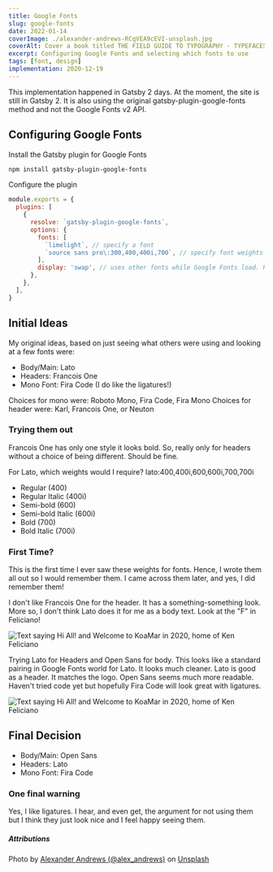 ```yaml
---
title: Google Fonts
slug: google-fonts
date: 2022-01-14
coverImage: ./alexander-andrews-RCqVEA9cEVI-unsplash.jpg
coverAlt: Cover a book titled THE FIELD GUIDE TO TYPOGRAPHY - TYPEFACES IN THE URBAN LANDSCAPE. There are binoculars on the cover. To the right, is a box letters.
excerpt: Configuring Google Fonts and selecting which fonts to use
tags: [font, design]
implementation: 2020-12-19
---
```


<Warning>

This implementation happened in Gatsby 2 days. At the moment, the site is still in Gatsby 2. It is also using the original gatsby-plugin-google-fonts method and not the Google Fonts v2 API.

</Warning>

## Configuring Google Fonts

Install the Gatsby plugin for Google Fonts

```bash
npm install gatsby-plugin-google-fonts
```

Configure the plugin

```js:title=gatsby-config.js
module.exports = {
  plugins: [
    {
      resolve: `gatsby-plugin-google-fonts`,
      options: {
        fonts: [
          `limelight`, // specify a font
          `source sans pro\:300,400,400i,700`, // specify font weights and styles
        ],
        display: 'swap', // uses other fonts while Google Fonts load. Recommended.
      },
    },
  ],
}
```

## Initial Ideas

My original ideas, based on just seeing what others were using and looking at a few fonts were:

- Body/Main: Lato
- Headers: Francois One
- Mono Font: Fira Code (I do like the ligatures!)

Choices for mono were: Roboto Mono, Fira Code, Fira Mono
Choices for header were: Karl, Francois One, or Neuton

### Trying them out

Francois One has only one style it looks bold. So, really only for headers without a choice of being different. Should be fine.

For Lato, which weights would I require? lato\:400,400i,600,600i,700,700i

- Regular (400)
- Regular Italic (400i)
- Semi-bold (600)
- Semi-bold Italic (600i)
- Bold (700)
- Bold Italic (700i)

<Info>

### First Time?

This is the first time I ever saw these weights for fonts. Hence, I wrote them all out so I would remember them. I came across them later, and yes, I did remember them!

</Info>

I don't like Francois One for the header. It has a something-something look. More so, I don't think Lato does it for me as a body text. Look at the "F" in Feliciano!

![Text saying Hi All! and Welcome to KoaMar in 2020, home of Ken Feliciano](font-test-francois-one-and-lato.png)

Trying Lato for Headers and Open Sans for body. This looks like a standard pairing in Google Fonts world for Lato. It looks much cleaner. Lato is good as a header. It matches the logo. Open Sans seems much more readable. Haven't tried code yet but hopefully Fira Code will look great with ligatures.

![Text saying Hi All! and Welcome to KoaMar in 2020, home of Ken Feliciano](font-test-lato-and-open-sans.png)

## Final Decision

- Body/Main: Open Sans
- Headers: Lato
- Mono Font: Fira Code

<Warning>

### One final warning

Yes, I like ligatures. I hear, and even get, the argument for not using them but I think they just look nice and I feel happy seeing them.

</Warning>

##### Attributions

Photo by [Alexander Andrews (@alex_andrews)](https://unsplash.com/@alex_andrews?utm_source=unsplash&utm_medium=referral&utm_content=creditCopyText)
on [Unsplash](https://unsplash.com/s/photos/fonts?utm_source=unsplash&utm_medium=referral&utm_content=creditCopyText)
